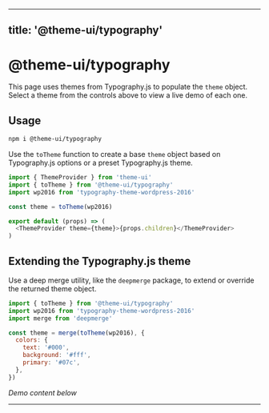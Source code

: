 
---
title: '@theme-ui/typography'
---



# @theme-ui/typography

This page uses themes from Typography.js to populate the `theme` object.
Select a theme from the controls above to view a live demo of each one.

## Usage

```sh
npm i @theme-ui/typography
```

Use the `toTheme` function to create a base `theme` object based on Typography.js options or a preset Typography.js theme.

```js
import { ThemeProvider } from 'theme-ui'
import { toTheme } from '@theme-ui/typography'
import wp2016 from 'typography-theme-wordpress-2016'

const theme = toTheme(wp2016)

export default (props) => (
  <ThemeProvider theme={theme}>{props.children}</ThemeProvider>
)
```

## Extending the Typography.js theme

Use a deep merge utility, like the `deepmerge` package, to extend or override the returned theme object.

```js
import { toTheme } from '@theme-ui/typography'
import wp2016 from 'typography-theme-wordpress-2016'
import merge from 'deepmerge'

const theme = merge(toTheme(wp2016), {
  colors: {
    text: '#000',
    background: '#fff',
    primary: '#07c',
  },
})
```

_Demo content below_

---

<Lorem />
